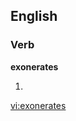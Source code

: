 
==English==

===Verb===
'''exonerates'''

# {{third-person singular of|[[exonerate]]}}

[[vi:exonerates]]